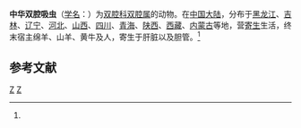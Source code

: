 {{Speciesbox
| taxon = Dicrocoelium chinensis
| binomial_authority = (Tang et Tang, 1978)<ref name='id9886'>{{cite web| url =http://www.bioinfo.cn/db05/BjdwSpecies.php?action=view&id=9886| title =中华双腔吸虫| work =《中国动物物种编目数据库》| publisher =中国科学院微生物研究所| author =中国科学院动物研究所| accessdate =2009-04-16| deadurl =yes| archiveurl =https://web.archive.org/web/20160305042526/http://www.bioinfo.cn/db05/BjdwSpecies.php?action=view&id=9886| archivedate =2016-03-05}}</ref>
}}

'''中华双腔吸虫'''（[[学名|学名]]：{{lang|la|''Dicrocoelium chinensis''}}）为[[双腔科|双腔科]][[双腔属|双腔属]]的动物。在[[中国大陆|中国大陆]]，分布于[[黑龙江|黑龙江]]、[[吉林|吉林]]、[[辽宁|辽宁]]、[[河北|河北]]、[[山西|山西]]、[[四川|四川]]、[[青海|青海]]、[[陕西|陕西]]、[[西藏|西藏]]、[[内蒙古|内蒙古]]等地，营[[寄生|寄生]]生活，终末宿主绵羊、山羊、黄牛及人，寄生于肝脏以及胆管。<ref name='id9886'/>

== 参考文献 ==
{{reflist}}

{{Taxonbar|from=Q10872259}}

[[Category:双腔属|Z]]
[[Category:1978年描述的动物|Z]]


{{吸虫小作品}}